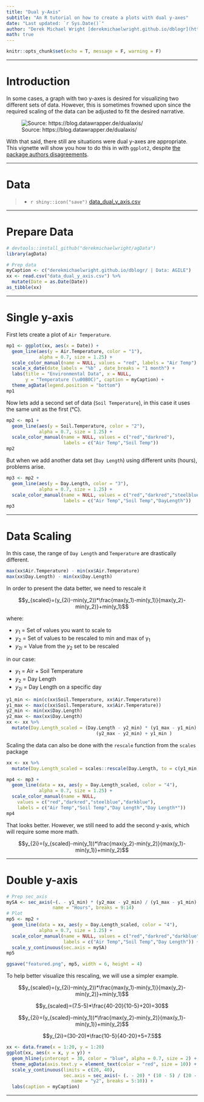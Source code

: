 ```yaml
---
title: "Dual y-Axis"
subtitle: "An R tutorial on how to create a plots with dual y-axes"
date: "Last updated: `r Sys.Date()`"
author: "Derek Michael Wright [derekmichaelwright.github.io/dblogr](https://derekmichaelwright.github.io/dblogr/) <derek.wright@usask.ca> [github](https://github.com/derekmichaelwright/dblogr/tree/main/academic/dual_y_axis)"
math: true
---
```


```r
knitr::opts_chunk$set(echo = T, message = F, warning = F)
```

---

# Introduction

In some cases, a graph with two y-axes is desired for visualizing two different sets of data. However, this is sometimes frowned upon since the required scaling of the data can be adjusted to fit the desired narrative.

![Source: https://blog.datawrapper.de/dualaxis/](examples.png)

With that said, there still are situations were dual y-axes are appropriate. This vignette will show you how to do this in <i class="fab fa-r-project"></i> with `ggplot2`, despite [the package authors disagreements](https://stackoverflow.com/questions/3099219/ggplot-with-2-y-axes-on-each-side-and-different-scales/3101876#3101876){target="_blank"}.

---

# Data

> - `r shiny::icon("save")` [data_dual_y_axis.csv](data_dual_y_axis.csv)

---

# Prepare Data

```r
# devtools::install_github("derekmichaelwright/agData")
library(agData)
```

```r
# Prep data
myCaption <- c("derekmichaelwright.github.io/dblogr/ | Data: AGILE")
xx <- read.csv("data_dual_y_axis.csv") %>% 
  mutate(Date = as.Date(Date))
as_tibble(xx)
```

---

# Single y-axis

First lets create a plot of `Air Temperature`.

```r
mp1 <- ggplot(xx, aes(x = Date)) +
  geom_line(aes(y = Air.Temperature, color = "1"), 
            alpha = 0.7, size = 1.25) +
  scale_color_manual(name = NULL, values = "red", labels = "Air Temp") +
  scale_x_date(date_labels = "%b" , date_breaks = "1 month") +
  labs(title = "Environmental Data", x = NULL,
       y = "Temperature (\u00B0C)", caption = myCaption) +
  theme_agData(legend.position = "bottom")
mp1
```

Now lets add a second set of data (`Soil Temperature`), in this case it uses the same unit as the first (&deg;C).

```r
mp2 <- mp1 + 
  geom_line(aes(y = Soil.Temperature, color = "2"), 
            alpha = 0.7, size = 1.25) +
  scale_color_manual(name = NULL, values = c("red","darkred"), 
                     labels = c("Air Temp","Soil Temp"))
mp2
```

But when we add another data set (`Day Length`) using different units (hours), problems arise.

```r
mp3 <- mp2 + 
  geom_line(aes(y = Day.Length, color = "3"), 
            alpha = 0.7, size = 1.25) +
  scale_color_manual(name = NULL, values = c("red","darkred","steelblue"), 
                     labels = c("Air Temp","Soil Temp","DayLength"))
mp3
```

---

# Data Scaling

In this case, the range of `Day Length` and `Temperature` are drastically different.

```r
max(xx$Air.Temperature) - min(xx$Air.Temperature)
max(xx$Day.Length) - min(xx$Day.Length)
```

In order to present the data better, we need to rescale it

$$y_{scaled}=(y_{2i}-min(y_2))*\frac{max(y_1)-min(y_1)}{max(y_2)-min(y_2)}+min(y_1)$$

where:

- $y_1$ = Set of values you want to scale to
- $y_2$ = Set of values to be rescaled to min and max of y~1~
- $y_{2i}$ = Value from the $y_2$ set to be rescaled

in our case:

- $y_1$ = Air + Soil Temperature
- $y_2$ = Day Length
- $y_{2i}$ = Day Length on a specific day

```r
y1_min <- min(c(xx$Soil.Temperature, xx$Air.Temperature))
y1_max <- max(c(xx$Soil.Temperature, xx$Air.Temperature))
y2_min <- min(xx$Day.Length)
y2_max <- max(xx$Day.Length)
xx <- xx %>%
  mutate(Day.Length_scaled = (Day.Length - y2_min) * (y1_max - y1_min) / 
                                 (y2_max - y2_min) + y1_min )
```

Scaling the data can also be done with the `rescale` function from the `scales` package

```r
xx <- xx %>% 
  mutate(Day.Length_scaled = scales::rescale(Day.Length, to = c(y1_min, y1_max)))
```

```r
mp4 <- mp3 + 
  geom_line(data = xx, aes(y = Day.Length_scaled, color = "4"), 
            alpha = 0.7, size = 1.25) +
  scale_color_manual(name = NULL, 
    values = c("red","darkred","steelblue","darkblue"), 
    labels = c("Air Temp","Soil Temp","Day Length","Day Length*"))
mp4
```

That looks better. However, we still need to add the second y-axis, which will require some more math.

$$y_{2i}=(y_{scaled}-min(y_1))*\frac{max(y_2)-min(y_2)}{max(y_1)-min(y_1)}+min(y_2)$$

---

# Double y-axis

```r
# Prep sec_axis
mySA <- sec_axis(~(. - y1_min) * (y2_max - y2_min) / (y1_max - y1_min) + y2_min, 
                 name = "Hours", breaks = 9:14)
# Plot
mp5 <- mp2 +
  geom_line(data = xx, aes(y = Day.Length_scaled, color = "4"),
            alpha = 0.7, size = 1.25) +
  scale_color_manual(name = NULL, values = c("red","darkred","darkblue"), 
                     labels = c("Air Temp","Soil Temp","Day Length")) +
  scale_y_continuous(sec.axis = mySA)
mp5
```

```r
ggsave("featured.png", mp5, width = 6, height = 4)
```

To help better visualize this rescaling, we will use a simpler example.

$$y_{scaled}=(y_{2i}-min(y_2))*\frac{max(y_1)-min(y_1)}{max(y_2)-min(y_2)}+min(y_1)$$

$$y_{scaled}=(7.5-5)*\frac{40-20}{10-5}+20)=30$$


$$y_{2i}=(y_{scaled}-min(y_1))*\frac{max(y_2)-min(y_2)}{max(y_1)-min(y_1)}+min(y_2)$$

$$y_{2i}=(30-20)*\frac{10-5}{40-20}+5=7.5$$

```r
xx <- data.frame(x = 1:20, y = 1:20)
ggplot(xx, aes(x = x, y = y)) + 
  geom_hline(yintercept = 30, color = "blue", alpha = 0.7, size = 2) +
  theme_agData(axis.text.y = element_text(color = "red", size = 10)) +
  scale_y_continuous(limits = c(20, 40), 
                     sec.axis = sec_axis(~ (. - 20) * (10 - 5) / (20 - 0) + 5,
                        name = "y2", breaks = 5:10)) +
  labs(caption = myCaption)
```

---
